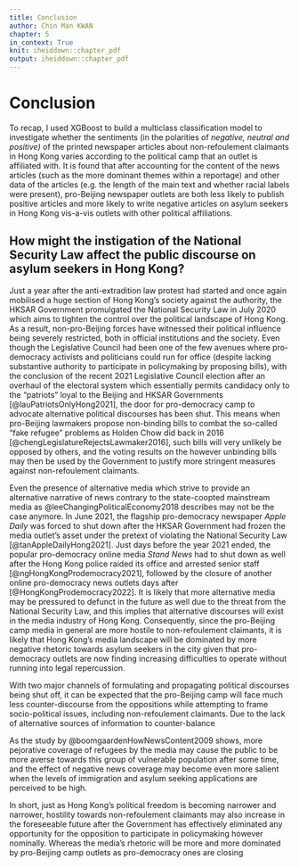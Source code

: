 ```yaml
---
title: Conclusion
author: Chin Man KWAN
chapter: 5
in_context: True
knit: iheiddown::chapter_pdf
output: iheiddown::chapter_pdf
---
```


\setcounter{chapter}{4}

# Conclusion {#conclusion}

To recap, I used XGBoost to build a multiclass classification model to investigate whether the sentiments (in the polarities of *negative, neutral and positive)* of the printed newspaper articles about non-refoulement claimants in Hong Kong varies according to the political camp that an outlet is affiliated with. It is found that after accounting for the content of the news articles (such as the more dominant themes within a reportage) and other data of the articles (e.g. the length of the main text and whether racial labels were present), pro-Beijing newspaper outlets are both less likely to publish positive articles and more likely to write negative articles on asylum seekers in Hong Kong vis-a-vis outlets with other political affiliations.

## How might the instigation of the National Security Law affect the public discourse on asylum seekers in Hong Kong?

Just a year after the anti-extradition law protest had started and once again mobilised a huge section of Hong Kong's society against the authority, the HKSAR Government promulgated the National Security Law in July 2020 which aims to tighten the control over the political landscape of Hong Kong. As a result, non-pro-Beijing forces have witnessed their political influence being severely restricted, both in official institutions and the society. Even though the Legislative Council had been one of the few avenues where pro-democracy activists and politicians could run for office (despite lacking substantive authority to participate in policymaking by proposing bills), with the conclusion of the recent 2021 Legislative Council election after an overhaul of the electoral system which essentially permits candidacy only to the "patriots" loyal to the Beijing and HKSAR Governments [@lauPatriotsOnlyHong2021], the door for pro-democracy camp to advocate alternative political discourses has been shut. This means when pro-Beijing lawmakers propose non-binding bills to combat the so-called "fake refugee" problems as Holden Chow did back in 2016 [@chengLegislatureRejectsLawmaker2016], such bills will very unlikely be opposed by others, and the voting results on the however unbinding bills may then be used by the Government to justify more stringent measures against non-refoulement claimants.

Even the presence of alternative media which strive to provide an alternative narrative of news contrary to the state-coopted mainstream media as @leeChangingPoliticalEconomy2018 describes may not be the case anymore. In June 2021, the flagship pro-democracy newspaper *Apple Daily* was forced to shut down after the HKSAR Government had frozen the media outlet's asset under the pretext of violating the National Security Law [@tanAppleDailyHong2021]. Just days before the year 2021 ended, the popular pro-democracy online media *Stand News* had to shut down as well after the Hong Kong police raided its office and arrested senior staff [@ngHongKongProdemocracy2021], followed by the closure of another online pro-democracy news outlets days after [@HongKongProdemocracy2022]. It is likely that more alternative media may be pressured to defunct in the future as well due to the threat from the National Security Law, and this implies that alternative discourses will exist in the media industry of Hong Kong. Consequently, since the pro-Beijing camp media in general are more hostile to non-refoulement claimants, it is likely that Hong Kong's media landscape will be dominated by more negative rhetoric towards asylum seekers in the city given that pro-democracy outlets are now finding increasing difficulties to operate without running into legal repercussion.

With two major channels of formulating and propagating political discourses being shut off, it can be expected that the pro-Beijing camp will face much less counter-discourse from the oppositions while attempting to frame socio-political issues, including non-refoulement claimants. Due to the lack of alternative sources of information to counter-balance

As the study by @boomgaardenHowNewsContent2009 shows, more pejorative coverage of refugees by the media may cause the public to be more averse towards this group of vulnerable population after some time, and the effect of negative news coverage may become even more salient when the levels of immigration and asylum seeking applications are perceived to be high.

In short, just as Hong Kong's political freedom is becoming narrower and narrower, hostility towards non-refoulement claimants may also increase in the foreseeable future after the Government has effectively eliminated any opportunity for the opposition to participate in policymaking however nominally. Whereas the media's rhetoric will be more and more dominated by pro-Beijing camp outlets as pro-democracy ones are closing
